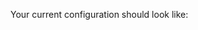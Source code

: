 
<PartAddADictionaryAsTheValueOfTheDataConnectorsKey />

Your current configuration should look like:

```python title="Python" name="spark datasource_config up to adding an empty data_connectors dictionary"
```